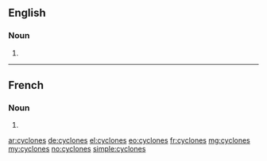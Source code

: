 ==English==

===Noun===
{{head|en|plural}}

# {{plural of|cyclone|lang=en|nocat=1}}

----

==French==

===Noun===
{{head|fr|plural}} {{p}}

# {{plural of|cyclone|lang=fr|nocat=1}}

[[ar:cyclones]]
[[de:cyclones]]
[[el:cyclones]]
[[eo:cyclones]]
[[fr:cyclones]]
[[mg:cyclones]]
[[my:cyclones]]
[[no:cyclones]]
[[simple:cyclones]]
